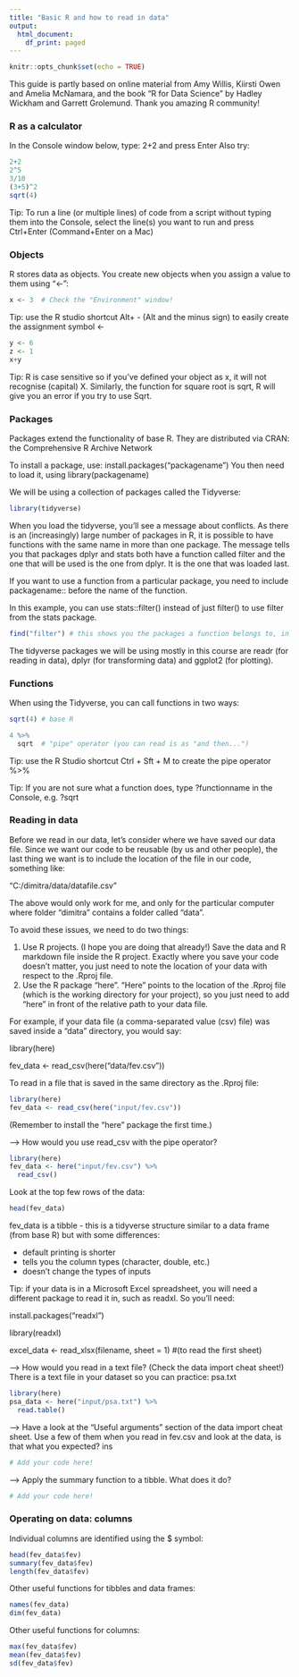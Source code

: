 ```yaml
---
title: "Basic R and how to read in data"
output:
  html_document:
    df_print: paged
---
```


```r
knitr::opts_chunk$set(echo = TRUE)
```

This guide is partly based on online material from Amy Willis, Kiirsti Owen and Amelia McNamara, and the book "R for Data Science" by Hadley Wickham and Garrett Grolemund. Thank you amazing R community!


### R as a calculator

In the Console window below, type: 2+2 and press Enter
Also try:

```r
2+2
2^5
3/10
(3+5)^2
sqrt(4)
```

Tip: To run a line (or multiple lines) of code from a script without typing them into the Console, 
select the line(s) you want to run and press Ctrl+Enter (Command+Enter on a Mac)


### Objects

R stores data as objects. You create new objects when you assign a value to them using "<-":

```r
x <- 3  # Check the "Environment" window!
```

Tip: use the R studio shortcut Alt+ - (Alt and the minus sign) to easily create the assignment symbol <-

```r
y <- 6
z <- 1
x+y
```


Tip: R is case sensitive so if you've defined your object as x, it will not recognise (capital) X. 
Similarly, the function for square root is sqrt, R will give you an error if you try to use Sqrt.


### Packages

Packages extend the functionality of base R. They are distributed via CRAN: the Comprehensive R Archive Network

To install a package, use: install.packages("packagename")
You then need to load it, using library(packagename)

We will be using a collection of packages called the Tidyverse:

```r
library(tidyverse)
```

When you load the tidyverse, you'll see a message about conflicts. As there is an (increasingly) large number of packages in R, it is possible to have functions with the same name in more than one package. The message tells you that packages dplyr and stats both have a function called filter and the one that will be used is the one from dplyr. It is the one that was loaded last.

If you want to use a function from a particular package, you need to include packagename:: before the name of the function.

In this example, you can use stats::filter() instead of just filter() to use filter from the stats package.

```r
find("filter") # this shows you the packages a function belongs to, in order of priority
```

The tidyverse packages we will be using mostly in this course are readr (for reading in data), dplyr (for transforming data) and ggplot2 (for plotting). 


### Functions

When using the Tidyverse, you can call functions in two ways:

```r
sqrt(4) # base R

4 %>%
  sqrt  # "pipe" operator (you can read is as "and then...")
```

Tip: use the R Studio shortcut Ctrl + Sft + M to create the pipe operator %>%

Tip: If you are not sure what a function does, type ?functionname in the Console, e.g. ?sqrt


### Reading in data

Before we read in our data, let's consider where we have saved our data file. Since we want our code to be reusable (by us and other people), the last thing we want is to include the location of the file in our code, something like: 

"C:/dimitra/data/datafile.csv"

The above would only work for me, and only for the particular computer where folder "dimitra" contains a folder called "data".

To avoid these issues, we need to do two things:

1. Use R projects. (I hope you are doing that already!) Save the data and R markdown file inside the R project. Exactly where you save your code doesn't matter, you just need to note the location of your data with respect to the .Rproj file.
2. Use the R package "here". "Here" points to the location of the .Rproj file (which is the working directory for your project), so you just need to add "here" in front of the relative path to your data file.  

For example, if your data file (a comma-separated value (csv) file) was saved inside a "data" directory, you would say:

library(here)

fev_data <- read_csv(here("data/fev.csv"))


To read in a file that is saved in the same directory as the .Rproj file:

```r
library(here)
fev_data <- read_csv(here("input/fev.csv"))
```

(Remember to install the "here" package the first time.)

--> How would you use read_csv with the pipe operator?

```r
library(here)
fev_data <- here("input/fev.csv") %>%
  read_csv()
```

Look at the top few rows of the data:

```r
head(fev_data)
```

fev_data is a tibble - this is a tidyverse structure similar to a data frame (from base R) but with some differences:

- default printing is shorter
- tells you the column types (character, double, etc.)
- doesn't change the types of inputs


Tip: if your data is in a Microsoft Excel spreadsheet, you will need a different package to read it in, such as readxl. So you'll need:

install.packages("readxl")

library(readxl)

excel_data <- read_xlsx(filename, sheet = 1) #(to read the first sheet)


--> How would you read in a text file? (Check the data import cheat sheet!)
There is a text file in your dataset so you can practice: psa.txt

```r
library(here)
psa_data <- here("input/psa.txt") %>% 
  read.table()
```

--> Have a look at the "Useful arguments" section of the data import cheat sheet. 
Use a few of them when you read in fev.csv and look at the data, is that what you expected?
ins

```r
# Add your code here!
```

--> Apply the summary function to a tibble. What does it do?

```r
# Add your code here!
```


### Operating on data: columns

Individual columns are identified using the $ symbol:

```r
head(fev_data$fev)
summary(fev_data$fev)
length(fev_data$fev)
```

Other useful functions for tibbles and data frames:

```r
names(fev_data)
dim(fev_data)
```

Other useful functions for columns:

```r
max(fev_data$fev)
mean(fev_data$fev)
sd(fev_data$fev)
```
